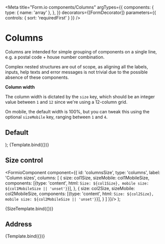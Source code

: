 
<Meta
  title="Form.io components/Columns"
  argTypes={{
    components: {
      type: { name: 'array' },
    },
  }}
  decorators={[FormDecorator]}
  parameters={{
    controls: { sort: 'requiredFirst' }
  }}
/>

# Columns

Columns are intended for simple grouping of components on a single line, e.g. a
postal code + house number combination.

Complex nested structures are out of scope, as aligning all the labels, inputs, help texts
and error messages is not trivial due to the possible absence of these components.

**Column width**

The column width is dictated by the `size` key, which should be an integer value between
`1` and `12` since we're using a 12-column grid.

On mobile, the default width is 100%, but you can tweak this using the optional
`sizeMobile` key, ranging between `1` and `4`.

## Default

  <FormioComponent components={components}/>
);

<Canvas>
  <Story name="Default" args={{ 
      components: [
        {
          key: 'cols1', 
          type: 'columns',
          label: 'Columns 1',
          columns: [
            {
              size: 4,
              components: [
                {
                  key: 'howManyDroidsDidYouDestroy',
                  type: 'textfield',
                  label: '# droids destroyed?',
                }
              ],
            },
            {
              size: 4,
              components: [
                {
                  key: 'whatAboutDroidekas',
                  type: 'textfield',
                  label: 'What about Droideka\'s?',
                },
              ],
            },
            {
              size: 4,
              components: [
                {
                  key: 'doYouTrustYourClones',
                  type: 'textfield',
                  label: 'Do you trust your clones?',
                },
              ],
            },
          ],
        },
        {
          key: 'isTheForceTrulyWithYou',
          type: 'textfield',
          label: 'Is the force truly with you?',
          description: 'Harum provident earum quod perferendis dolor tempora. Est ipsum molestiae dolor repellendus id omnis vel.',
        }
      ]
    }}>
    {Template.bind({})}
  </Story>
</Canvas>

<Props story="Default" />

## Size control

  <FormioComponent component={{
    id: 'columnsSize',
    type: 'columns',
    label: 'Column sizes',
    columns: [
      {
        size: col1Size,
        sizeMobile: col1MobileSize,
        components: [{type: 'content', html: `Size: ${col1Size}, mobile size: ${col1MobileSize || 'unset'}`}],
      },
      {
        size: col2Size,
        sizeMobile: col2MobileSize,
        components: [{type: 'content', html: `Size: ${col2Size}, mobile size: ${col2MobileSize || 'unset'}`}],
      }
    ]
  }}/>
);

<Canvas>
  <Story 
    name="Column sizes"
    argTypes={{
      col1Size: { 
        name: 'Size column 1',
        type: { required: true },
        control: { type: 'range', min: 1, max: 12, step: 1 }
      },
      col2Size: { 
        name: 'Size column 2',
        type: { required: true },
        control: { type: 'range', min: 1, max: 12, step: 1 }
      },
      col1MobileSize: { 
        name: 'Size on mobile column 1',
        control: { type: 'range', min: 0, max: 4, step: 1 }
      },
      col2MobileSize: { 
        name: 'Size on mobile column 2',
        control: { type: 'range', min: 0, max: 4, step: 1 }
      },
      components: {
        table: {
          disable: true,
        }
      }
    }}
    parameters={{
      controls: {sort: 'requiredFirst'}
    }}
    args={{
      col1Size: 8,
      col2Size: 4,
      col1MobileSize: 0,
      col2MobileSize: 0,
    }}
  >
    {SizeTemplate.bind({})}
  </Story>
</Canvas>

<Props story="Column sizes" />

## Address

<Canvas>
  <Story name="Address" args={{ 
      components: [
        {
          key: 'address',
          type: 'columns',
          label: 'Address columns',
          columns: [
            {
              size: 3,
              sizeMobile: 6,
              components: [
                {
                  key: 'postalCode',
                  type: 'postcode',
                  label: 'Postal code',
                }
              ],
            },
            {
              size: 3,
              sizeMobile: 6,
              components: [
                {
                  key: 'number',
                  type: 'textfield',
                  label: 'House number',
                },
              ],
            },
          ]
        }
      ]
    }}>
    {Template.bind({})}
  </Story>
</Canvas>

<Props story="Address" />
